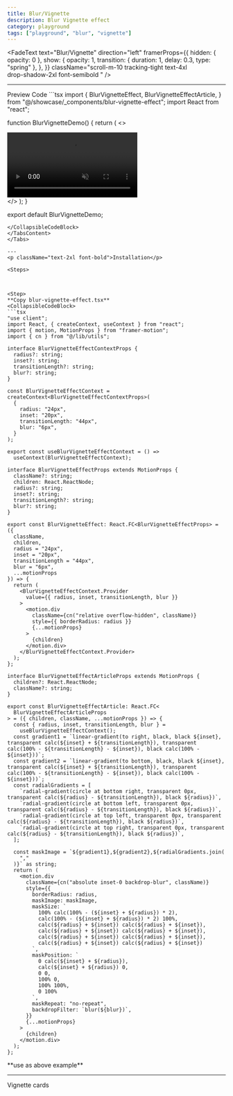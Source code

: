 ```yaml
---
title: Blur/Vignette
description: Blur Vignette effect
category: playground
tags: ["playground", "blur", "vignette"]
---
```


<FadeText
  text="Blur/Vignette"
  direction="left"
  framerProps={{
    hidden: { opacity: 0 },
    show: {
      opacity: 1,
      transition: { duration: 1, delay: 0.3, type: "spring" },
    },
  }}
  className="scroll-m-10  tracking-tight
        text-4xl  
        drop-shadow-2xl font-semibold  "
/>

---

<Tabs defaultValue="preview" className="my-6">
<TabsList>
<TabsTrigger value="preview">Preview</TabsTrigger>
<TabsTrigger value="code">Code</TabsTrigger>
</TabsList>
<TabsContent value="preview">
<ComponentPreview
  path="blur-vignette-demo"
  category="playground"
  usingCN
  usingFramer
/>
</TabsContent>
<TabsContent value="code">
<CollapsibleCodeBlock>
```tsx
import {
  BlurVignetteEffect,
  BlurVignetteEffectArticle,
} from "@/showcase/_components/blur-vignette-effect";
import React from "react";

function BlurVignetteDemo() {
  return (
    <>
      <div className="w-full h-96 rounded-xl overflow-hidden">
        <BlurVignetteEffect
          radius="0px"
          inset="0px"
          transitionLength="200px"
          blur="100px"
          className="w-full h-full"
        >
          <video
            autoPlay={true}
            muted
            loop
            playsInline
            preload="auto"
            content="true"
            className="w-full h-full object-cover"
          >
            <source
              src="https://cdn.pixabay.com/video/2023/11/13/188912-884171167_large.mp4"
              type="video/mp4"
            />
          </video>
          <BlurVignetteEffectArticle />
        </BlurVignetteEffect>
      </div>
    </>
  );
}

export default BlurVignetteDemo;

```
</CollapsibleCodeBlock>
</TabsContent>
</Tabs>

---
<p className="text-2xl font-bold">Installation</p>

<Steps>



<Step>
**Copy blur-vignette-effect.tsx**
<CollapsibleCodeBlock>
```tsx
"use client";
import React, { createContext, useContext } from "react";
import { motion, MotionProps } from "framer-motion";
import { cn } from "@/lib/utils";

interface BlurVignetteEffectContextProps {
  radius?: string;
  inset?: string;
  transitionLength?: string;
  blur?: string;
}

const BlurVignetteEffectContext = createContext<BlurVignetteEffectContextProps>(
  {
    radius: "24px",
    inset: "20px",
    transitionLength: "44px",
    blur: "6px",
  }
);

export const useBlurVignetteEffectContext = () =>
  useContext(BlurVignetteEffectContext);

interface BlurVignetteEffectProps extends MotionProps {
  className?: string;
  children: React.ReactNode;
  radius?: string;
  inset?: string;
  transitionLength?: string;
  blur?: string;
}

export const BlurVignetteEffect: React.FC<BlurVignetteEffectProps> = ({
  className,
  children,
  radius = "24px",
  inset = "20px",
  transitionLength = "44px",
  blur = "6px",
  ...motionProps
}) => {
  return (
    <BlurVignetteEffectContext.Provider
      value={{ radius, inset, transitionLength, blur }}
    >
      <motion.div
        className={cn("relative overflow-hidden", className)}
        style={{ borderRadius: radius }}
        {...motionProps}
      >
        {children}
      </motion.div>
    </BlurVignetteEffectContext.Provider>
  );
};

interface BlurVignetteEffectArticleProps extends MotionProps {
  children?: React.ReactNode;
  className?: string;
}

export const BlurVignetteEffectArticle: React.FC<
  BlurVignetteEffectArticleProps
> = ({ children, className, ...motionProps }) => {
  const { radius, inset, transitionLength, blur } =
    useBlurVignetteEffectContext();
  const gradient1 = `linear-gradient(to right, black, black ${inset}, transparent calc(${inset} + ${transitionLength}), transparent calc(100% - ${transitionLength} - ${inset}), black calc(100% - ${inset}))`;
  const gradient2 = `linear-gradient(to bottom, black, black ${inset}, transparent calc(${inset} + ${transitionLength}), transparent calc(100% - ${transitionLength} - ${inset}), black calc(100% - ${inset}))`;
  const radialGradients = [
    `radial-gradient(circle at bottom right, transparent 0px, transparent calc(${radius} - ${transitionLength}), black ${radius})`,
    `radial-gradient(circle at bottom left, transparent 0px, transparent calc(${radius} - ${transitionLength}), black ${radius})`,
    `radial-gradient(circle at top left, transparent 0px, transparent calc(${radius} - ${transitionLength}), black ${radius})`,
    `radial-gradient(circle at top right, transparent 0px, transparent calc(${radius} - ${transitionLength}), black ${radius})`,
  ];

  const maskImage = `${gradient1},${gradient2},${radialGradients.join(
    ","
  )}` as string;
  return (
    <motion.div
      className={cn("absolute inset-0 backdrop-blur", className)}
      style={{
        borderRadius: radius,
        maskImage: maskImage,
        maskSize: `
          100% calc(100% - (${inset} + ${radius}) * 2),
          calc(100% - (${inset} + ${radius}) * 2) 100%,
          calc(${radius} + ${inset}) calc(${radius} + ${inset}),
          calc(${radius} + ${inset}) calc(${radius} + ${inset}),
          calc(${radius} + ${inset}) calc(${radius} + ${inset}),
          calc(${radius} + ${inset}) calc(${radius} + ${inset})
        `,
        maskPosition: `
          0 calc(${inset} + ${radius}),
          calc(${inset} + ${radius}) 0,
          0 0,
          100% 0,
          100% 100%,
          0 100%
        `,
        maskRepeat: "no-repeat",
        backdropFilter: `blur(${blur})`,
      }}
      {...motionProps}
    >
      {children}
    </motion.div>
  );
};

```
</CollapsibleCodeBlock>

</Step>
<Step>
**use as above example** 
</Step>
</Steps>


---

<MdxCard className="p-4 my-4">
<p className="text-2xl font-bold mb-3">Vignette cards</p>

<ComponentPreview
  path="blur-vignette-card"
  category="playground"
  usingCN
  usingFramer
  forShowcase
/>
</MdxCard>

